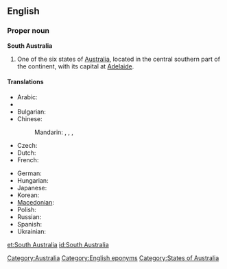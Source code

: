 {{wikipedia}}
==English==

===Proper noun===
'''South Australia'''

# One of the six states of [[Australia]], located in the central southern part of the continent, with its capital at [[Adelaide]].

====Translations====
{{trans-top|state of Australia}}
* Arabic: {{t|ar|جنوب أستراليا|f|tr=junuub 'ustraalia|sc=Arab}}
* {{trreq|Armenian}}
* Bulgarian: {{t|bg|Южна Австралия|f|tr=Júžna Avstrálija|sc=Cyrl}}
* Chinese:
*: Mandarin: {{t|zh|南澳大利亞|sc=Hani}}, {{t|zh|南澳大利亚|tr=Nán Àodàlìyà|sc=Hani}}, {{t|zh|南澳洲|sc=Hani}}, {{t|zh|南澳洲|tr=Nán Àozhōu|sc=Hani}}
* Czech: {{t|cs|Jižní Austrálie|f}}
* Dutch: {{t+|nl|Zuid-Australië}}
* French: {{t|fr|Australie-Méridionale|f}}
{{trans-mid}}
* German: {{t|de|South Australia|n}}
* Hungarian: {{t|hu|Dél-Ausztrália}}
* Japanese: {{t|ja|南オーストラリア|tr=Minami Ōsutoraria|sc=Jpan}}
* Korean: {{t|ko|사우스 오스트 레일 리아|tr=Sauseu Oseuteureillia|sc=Kore}}
* [[Macedonian]]: {{t|mk|Јужна Австралија|f|tr=Júžna Avstrálija}}
* Polish: {{t|pl|Australia Południowa|f}}
* Russian: {{t|ru|Южная Австралия|f|tr=Júžnaja Avstrálija}}
* Spanish: {{t|es|Australia Meridional|f}}
* Ukrainian: {{t|uk|Південна Австралія|f|tr=Pivdénna Avstrálija|sc=Cyrl}}
{{trans-bottom}}

[[Category:Australia]]
[[Category:English eponyms]]
[[Category:States of Australia]]

[[et:South Australia]]
[[id:South Australia]]